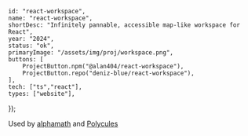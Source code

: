 	id: "react-workspace",
	name: "react-workspace",
	shortDesc: "Infinitely pannable, accessible map-like workspace for React",
	year: "2024",
	status: "ok",
	primaryImage: "/assets/img/proj/workspace.png",
	buttons: [
		ProjectButton.npm("@alan404/react-workspace"),
		ProjectButton.repo("deniz-blue/react-workspace"),
	],
	tech: ["ts","react"],
	types: ["website"],
});

Used by [alphamath](/projects/alphamath) and [Polycules](/projects/polycules)
